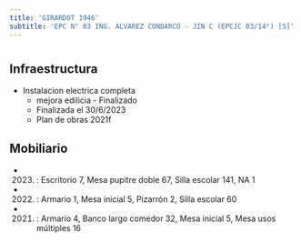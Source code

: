 ```yaml
---
title: 'GIRARDOT 1946'
subtitle: 'EPC N° 03 ING. ALVAREZ CONDARCO - JIN C (EPCJC 03/14°) [S]'
---
```


#
## Infraestructura

* Instalacion electrica completa 
    + mejora edilicia - Finalizado 
    + Finalizada el 30/6/2023 
    + Plan de obras 2021f 






## Mobiliario

*  (2023) : Escritorio 7, Mesa pupitre doble 67, Silla escolar 141, NA 1 

*  (2022) : Armario 1, Mesa inicial 5, Pizarrón 2, Silla escolar 60 

*  (2021) : Armario 4, Banco largo comedor 32, Mesa inicial 5, Mesa usos múltiples 16 




